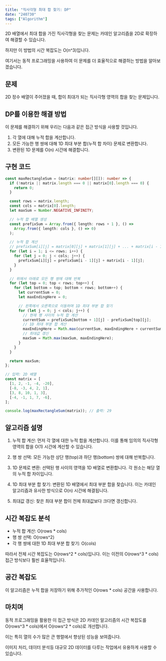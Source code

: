 ```yaml
---
title: "직사각형 최대 합 찾기: DP"
date: "240730"
tags: ["Algorithm"]
---
```


2D 배열에서 최대 합을 가진 직사각형을 찾는 문제는 카데인 알고리즘을 2D로 확장하여 해결할 수 있습니다.

하지만 이 방법의 시간 복잡도는 O(n^3)입니다.

여기서는 동적 프로그래밍을 사용하여 이 문제를 더 효율적으로 해결하는 방법을 알아보겠습니다.

## 문제

2D 정수 배열이 주어졌을 때, 합이 최대가 되는 직사각형 영역의 합을 찾는 문제입니다.

## DP를 이용한 해결 방법

이 문제를 해결하기 위해 우리는 다음과 같은 접근 방식을 사용할 것입니다.

1. 각 열에 대해 누적 합을 계산합니다.
2. 모든 가능한 행 쌍에 대해 1D 최대 부분 합(누적 합 차이) 문제로 변환합니다.
3. 변환된 1D 문제를 O(n) 시간에 해결합니다.

## 구현 코드

```typescript
const maxRectangleSum = (matrix: number[][]): number => {
  if (!matrix || matrix.length === 0 || matrix[0].length === 0) {
    return 0;
  }

  const rows = matrix.length;
  const cols = matrix[0].length;
  let maxSum = Number.NEGATIVE_INFINITY;

  // 누적 합 배열 생성
  const prefixSum = Array.from({ length: rows + 1 }, () =>
    Array.from({ length: cols }, () => 0)
  );

  // 누적 합 계산
  // prefixSum[i][j] = matrix[0][j] + matrix[1][j] + ... + matrix[i - 1][j]
  for (let i = 1; i <= rows; i++) {
    for (let j = 0; j < cols; j++) {
      prefixSum[i][j] = prefixSum[i - 1][j] + matrix[i - 1][j];
    }
  }

  // 위에서 아래로 모든 행 쌍에 대해 반복
  for (let top = 0; top < rows; top++) {
    for (let bottom = top; bottom < rows; bottom++) {
      let currentSum = 0;
      let maxEndingHere = 0;

      // 왼쪽에서 오른쪽으로 이동하며 1D 최대 부분 합 찾기
      for (let j = 0; j < cols; j++) {
        // 현재 행 사이의 누적 합 계산
        currentSum = prefixSum[bottom + 1][j] - prefixSum[top][j];
        // 1D 최대 부분 합 계산
        maxEndingHere = Math.max(currentSum, maxEndingHere + currentSum);
        // 최대값 갱신
        maxSum = Math.max(maxSum, maxEndingHere);
      }
    }
  }

  return maxSum;
};

// 입력: 2D 배열
const matrix = [
  [1, 2, -1, -4, -20],
  [-8, -3, 4, 2, 1],
  [3, 8, 10, 1, 3],
  [-4, -1, 1, 7, -6],
];

console.log(maxRectangleSum(matrix)); // 출력: 29
```

## 알고리즘 설명

1. 누적 합 계산: 먼저 각 열에 대한 누적 합을 계산합니다. 이를 통해 임의의 직사각형 영역의 합을 O(1) 시간에 계산할 수 있습니다.

2. 행 쌍 선택: 모든 가능한 상단 행(top)과 하단 행(bottom) 쌍에 대해 반복합니다.

3. 1D 문제로 변환: 선택된 행 사이의 영역을 1D 배열로 변환합니다. 각 원소는 해당 열의 누적 합 차이입니다.

4. 1D 최대 부분 합 찾기: 변환된 1D 배열에서 최대 부분 합을 찾습니다. 이는 카데인 알고리즘과 유사한 방식으로 O(n) 시간에 해결됩니다.

5. 최대값 갱신: 찾은 최대 부분 합이 전체 최대값보다 크다면 갱신합니다.

## 시간 복잡도 분석

- 누적 합 계산: O(rows \* cols)
- 행 쌍 선택: O(rows^2)
- 각 행 쌍에 대한 1D 최대 부분 합 찾기: O(cols)

따라서 전체 시간 복잡도는 O(rows^2 \* cols)입니다. 이는 이전의 O(rows^3 \* cols) 접근 방식보다 훨씬 효율적입니다.

## 공간 복잡도

이 알고리즘은 누적 합을 저장하기 위해 추가적인 O(rows \* cols) 공간을 사용합니다.

## 마치며

동적 프로그래밍을 활용한 이 접근 방식은 2D 카데인 알고리즘의 시간 복잡도를 O(rows^3 \* cols)에서 O(rows^2 \* cols)로 개선합니다.

이는 특히 열의 수가 많은 큰 행렬에서 향상된 성능을 보여줍니다.

이미지 처리, 데이터 분석등 대규모 2D 데이터를 다루는 작업에서 유용하게 사용할 수 있습니다.
